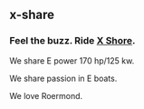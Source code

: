 ::: {.hero-banner}

::: {.hero-banner-text}
# x-share

### Feel the buzz. Ride [X Shore](https://xshore.com/).  

We share E power 170 hp/125 kw.

We share passion in E boats.

We love Roermond.
:::

::: 
